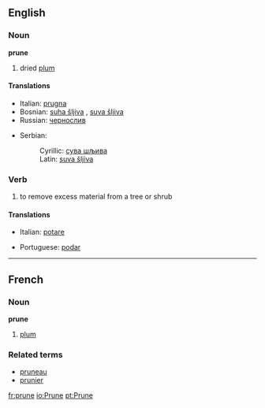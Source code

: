 ==English==
===Noun===
'''prune'''
#dried [[plum]]
====Translations====
{{top}}
*Italian: [[prugna]]
*Bosnian: [[suha šljiva#Bosnian|suha šljiva]] {{f}}, [[suva šljiva#Bosnian|suva šljiva]] {{f}}
*Russian: [[чернослив]]
{{mid}}
*Serbian:
*:Cyrillic: [[сува шљива#Serbian|сува шљива]] {{f}}
*:Latin: [[suva šljiva#Serbian|suva šljiva]] {{f}}
{{bottom}}

===Verb===
#to remove excess material from a tree or shrub
====Translations====
{{top}}
*Italian: [[potare]]
{{mid}}
*Portuguese: [[podar]]
{{bottom}}

----

==French==
===Noun===
'''prune''' {{f}}
#[[plum]]
===Related terms===
*[[pruneau]]
*[[prunier]]

[[fr:prune]]
[[io:Prune]]
[[pt:Prune]]